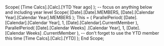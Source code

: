 Scope( [Time Calcs].[Calc].[YTD Year ago] );
       -- focus on anything below and including year level
    Scope( [Date].[Date].MEMBERS,
           [Date].[Calendar Year].[Calendar Year].MEMBERS );
        This = ( ParallelPeriod( [Date].[Calendar].[Calendar Year],
                                  1,
                                 [Date].[Calendar].CurrentMember ),
                 ParallelPeriod( [Date].[Calendar Weeks]
                                       .[Calendar Year],
                                  1,
                                 [Date].[Calendar Weeks]
                                       .CurrentMember ),
                  -- don't forget to use the YTD member this time
                 [Time Calcs].[Calc].[YTD]
               ); 
End Scope;
